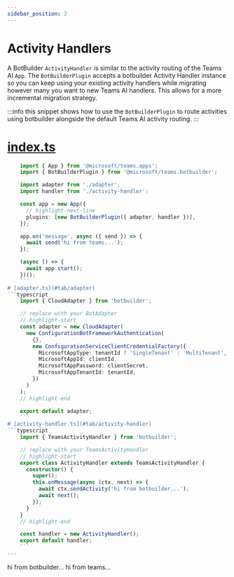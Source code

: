 ```yaml
---
sidebar_position: 2
---
```


# Activity Handlers


A BotBuilder `ActivityHandler` is similar to the activity routing of the Teams AI `App`.
The `BotBuilderPlugin` accepts a botbuilder Activity Handler instance so you can keep using your
existing activity handlers while migrating however many you want to new Teams AI handlers. This allows for
a more incremental migration strategy.

:::info
this snippet shows how to use the `BotBuilderPlugin` to route activities using
botbuilder alongside the default Teams AI activity routing.
:::


# [index.ts](#tab/index)
```typescript
    import { App } from '@microsoft/teams.apps';
    import { BotBuilderPlugin } from '@microsoft/teams.botbuilder';

    import adapter from './adapter';
    import handler from './activity-handler';

    const app = new App({
      // highlight-next-line
      plugins: [new BotBuilderPlugin({ adapter, handler })],
    });

    app.on('message', async ({ send }) => {
      await send('hi from teams...');
    });

    (async () => {
      await app.start();
    })();
    ```
# [adapter.ts](#tab/adapter)
```typescript
    import { CloudAdapter } from 'botbuilder';

    // replace with your BotAdapter
    // highlight-start
    const adapter = new CloudAdapter(
      new ConfigurationBotFrameworkAuthentication(
        {},
        new ConfigurationServiceClientCredentialFactory({
          MicrosoftAppType: tenantId ? 'SingleTenant' : 'MultiTenant',
          MicrosoftAppId: clientId,
          MicrosoftAppPassword: clientSecret,
          MicrosoftAppTenantId: tenantId,
        })
      )
    );
    // highlight-end

    export default adapter;
    ```
# [activity-handler.ts](#tab/activity-handler)
```typescript
    import { TeamsActivityHandler } from 'botbuilder';

    // replace with your TeamsActivityHandler
    // highlight-start
    export class ActivityHandler extends TeamsActivityHandler {
      constructor() {
        super();
        this.onMessage(async (ctx, next) => {
          await ctx.sendActivity('hi from botbuilder...');
          await next();
        });
      }
    }
    // highlight-end

    const handler = new ActivityHandler();
    export default handler;
    ```
---


```
hi from botbuilder...
hi from teams...
```